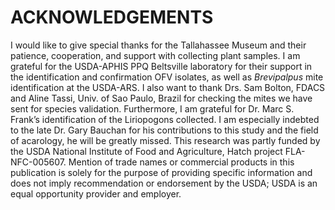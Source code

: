 # ACKNOWLEDGEMENTS {-}
I would like to give special thanks for the Tallahassee Museum and their patience, cooperation, and support with collecting plant samples. I am grateful for the USDA-APHIS PPQ Beltsville laboratory for their support in the identification and confirmation OFV isolates, as well as *Brevipalpus* mite identification at the USDA-ARS. I also want to thank Drs. Sam Bolton, FDACS and Aline Tassi, Univ. of Sao Paulo, Brazil for checking the mites we have sent for species validation. Furthermore, I am grateful for Dr. Marc S. Frank's identification of the Liriopogons collected. I am especially indebted to the late Dr. Gary Bauchan for his contributions to this study and the field of acarology, he will be greatly missed. This research was partly funded by the USDA National Institute of Food and Agriculture, Hatch project FLA-NFC-005607. Mention of trade names or commercial products in this publication is solely for the purpose of providing specific information and does not imply recommendation or endorsement by the USDA; USDA is an equal opportunity provider and employer.
